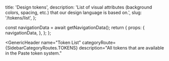   title: 'Design tokens',
  description: 'List of visual attributes (background colors, spacing, etc.) that our design language is based on.',
  slug: '/tokens/list',
};



  const navigationData = await getNavigationData();
  return {
    props: {
      navigationData,
    },
  };
};

<GenericHeader
  name="Token List"
  categoryRoute={SidebarCategoryRoutes.TOKENS}
  description="All tokens that are available in the Paste token system."
>
  <PageHeaderSeparator>
    <Separator orientation="horizontal"/>
  </PageHeaderSeparator>
</GenericHeader>

<TokensList />
